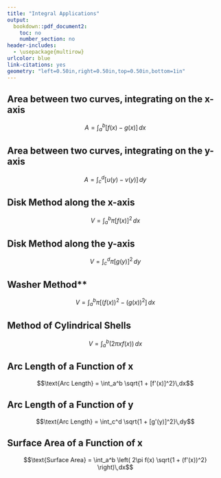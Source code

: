 ---
title: "Integral Applications"
output:
  bookdown::pdf_document2:
    toc: no
    number_section: no
header-includes:
  - \usepackage{multirow}
urlcolor: blue
link-citations: yes
geometry: "left=0.50in,right=0.50in,top=0.50in,bottom=1in"
---

## Area between two curves, integrating on the x-axis

$$A = \int_a^b [f(x) - g(x)]\,dx$$

## Area between two curves, integrating on the y-axis

$$A = \int_c^d [u(y) - v(y)]\,dy$$

## Disk Method along the x-axis

$$V = \int_a^b \pi [f(x)]^2\,dx$$

## Disk Method along the y-axis

$$V = \int_c^d \pi[g(y)]^2\,dy$$

## Washer Method**

$$V = \int_a^b \pi[(f(x))^2 - (g(x))^2]\,dx$$

## Method of Cylindrical Shells

$$V = \int_a^b (2\pi xf(x))\,dx$$

## Arc Length of a Function of x

$$\text{Arc Length} = \int_a^b \sqrt{1 + [f'(x)]^2}\,dx$$

## Arc Length of a Function of y

$$\text{Arc Length} = \int_c^d \sqrt{1 + [g'(y)]^2}\,dy$$

## Surface Area of a Function of x

$$\text{Surface Area} = \int_a^b \left( 2\pi f(x) \sqrt{1 + (f'(x))^2} \right)\,dx$$
